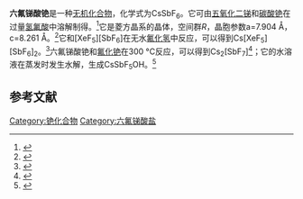 {{Chembox
| Name = 
| NameEn = 
|CustomizedImage=[[File:Cs+.svg|File:Cs+.svg]][[File:Hexafluoroantimonat(V)-Ion.svg|File:Hexafluoroantimonat(V)-Ion.svg]]
| IUPACName = 
| IUPACNameZh = 
| OtherNames = 
| Section1 = {{Chembox Identifiers
|   CASNo = 16949-12-5
|   CASNo_Ref = {{cascite|correct|CAS}}
|   PubChem = 
|   SMILES =  }}
| Section2 = {{Chembox Properties
|Cs=1|Sb=1|F=6
|   Appearance = 
|   Density = 4.11 g·cm<sup>−3</sup><ref name=Steyn />
|   MeltingPt = {{convert|868|C|K}}（1.3 GPa）<ref name=Beer />
|   BoilingPt = {{convert|310|C|K}}（常压，分解）<ref name=Beer />
|   Solubility =  }}
| Section3 = {{Chembox Hazards
|   MainHazards = 
|   FlashPt = 
|   Autoignition =  }}
}}
'''六氟锑酸铯'''是一种[[无机化合物|无机化合物]]，化学式为CsSbF<sub>6</sub>。它可由[[五氧化二锑|五氧化二锑]]和[[碳酸铯|碳酸铯]]在过量[[氢氟酸|氢氟酸]]中溶解制得。<ref name=Beer>{{cite journal|journal=Journal of Solid State Chemistry|volume=33|issue=3|language=en|date=1980-07|pages=283–288|doi=10.1016/0022-4596(80)90147-4|url=https://linkinghub.elsevier.com/retrieve/pii/0022459680901474|title=High-pressure/high-temperature phase relations and vibrational spectra of CsSbF6|accessdate=2021-01-07|author=W.H.J. de Beer, Anton M. Heyns, P.W. Richter, J.B. Clark|archive-date=2018-06-08|archive-url=https://web.archive.org/web/20180608153400/https://linkinghub.elsevier.com/retrieve/pii/0022459680901474}}</ref>它是菱方晶系的晶体，空间群''R''{{overline|3}}，晶胞参数a=7.904 Å，c=8.261 Å。<ref name=Steyn>{{cite journal|journal=Journal of Crystallographic and Spectroscopic Research|volume=14|issue=5|language=en|issn=0277-8068|date=1984-10|pages=505–512|doi=10.1007/BF01160697|url=http://link.springer.com/10.1007/BF01160697|title=X-ray and Raman studies of single crystals of CsSbF6|accessdate=2021-01-07|author=M. M. Steyn, A. M. Heyns, R. B. English}}</ref>它和[XeF<sub>5</sub>][SbF<sub>6</sub>]在无水[[氟化氢|氟化氢]]中反应，可以得到Cs[XeF<sub>5</sub>][SbF<sub>6</sub>]<sub>2</sub>。<ref>{{cite journal|journal=European Journal of Inorganic Chemistry|volume=2017|issue=21|language=en|date=2017-06-08|pages=2800–2807|doi=10.1002/ejic.201700097|url=http://doi.wiley.com/10.1002/ejic.201700097|title=Crystal Growth and Characterization of the Mixed-Cation Rb + /[XeF 5 ] + and Cs + /[XeF 5 ] + Salts: Crystal Growth and Characterization of the Mixed-Cation Rb + /[XeF 5 ] + and Cs + /[XeF 5 ] + Salts|accessdate=2021-01-07|author=Zoran Mazej, Evgeny Goreshnik}}</ref>六氟锑酸铯和[[氟化铯|氟化铯]]在300 °C反应，可以得到Cs<sub>2</sub>[SbF<sub>7</sub>]<ref>{{cite journal|journal=Journal of the American Chemical Society|volume=120|issue=33|language=en|issn=0002-7863|date=1998-08|pages=8392–8400|doi=10.1021/ja9805728|url=https://pubs.acs.org/doi/10.1021/ja9805728|title=Seven-Coordinated Pnicogens. Synthesis and Characterization of the SbF 7 2- and BiF 7 2- Dianions and a Theoretical Study of the AsF 7 2- Dianion|accessdate=2021-01-07|author=Greg W. Drake, David A. Dixon, Jeffrey A. Sheehy, Jerry A. Boatz, Karl O. Christe|archive-date=2021-12-28|archive-url=https://web.archive.org/web/20211228031013/https://pubs.acs.org/doi/10.1021/ja9805728}}</ref>；它的水溶液在蒸发时发生水解，生成CsSbF<sub>5</sub>OH。<ref>{{cite journal|journal=Zeitschrift f�r anorganische und allgemeine Chemie|volume=300|issue=5-6|language=de|issn=0044-2313|date=1959-08|pages=322–336|doi=10.1002/zaac.19593000512|url=http://doi.wiley.com/10.1002/zaac.19593000512|title=�ber fluorhaltige Verbindungen der Elemente der V. Hauptgruppe. IX. �ber monomere und kondensierte Fluoroantimonate|accessdate=2021-01-07|author=Lothar Kolditz, Walter Rehak}}</ref>

==参考文献==
{{reflist}}

{{铯化合物}}
{{六氟锑酸盐}}

[[Category:铯化合物|Category:铯化合物]]
[[Category:六氟锑酸盐|Category:六氟锑酸盐]]